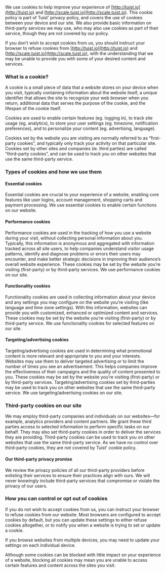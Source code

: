We use cookies to help improve your experience of [http://tuist.io](http://tuist.io) and [http://scale.tuist.io](http://scale.tuist.io). This cookie policy is part of Tuist' privacy policy, and covers the use of cookies between your device and our site. We also provide basic information on third-party services we may use, who may also use cookies as part of their service, though they are not covered by our policy.

If you don’t wish to accept cookies from us, you should instruct your browser to refuse cookies from [http://tuist.io](http://tuist.io) and [http://scale.tuist.io](http://scale.tuist.io), with the understanding that we may be unable to provide you with some of your desired content and services.

### What is a cookie?

A cookie is a small piece of data that a website stores on your device when you visit, typically containing information about the website itself, a unique identifier that allows the site to recognize your web browser when you return, additional data that serves the purpose of the cookie, and the lifespan of the cookie itself.

Cookies are used to enable certain features (eg. logging in), to track site usage (eg. analytics), to store your user settings (eg. timezone, notification preferences), and to personalize your content (eg. advertising, language).

Cookies set by the website you are visiting are normally referred to as “first-party cookies”, and typically only track your activity on that particular site. Cookies set by other sites and companies (ie. third parties) are called “third-party cookies”, and can be used to track you on other websites that use the same third-party service.

### Types of cookies and how we use them

#### Essential cookies

Essential cookies are crucial to your experience of a website, enabling core features like user logins, account management, shopping carts and payment processing. We use essential cookies to enable certain functions on our website.

#### Performance cookies

Performance cookies are used in the tracking of how you use a website during your visit, without collecting personal information about you. Typically, this information is anonymous and aggregated with information tracked across all site users, to help companies understand visitor usage patterns, identify and diagnose problems or errors their users may encounter, and make better strategic decisions in improving their audience’s overall website experience. These cookies may be set by the website you’re visiting (first-party) or by third-party services. We use performance cookies on our site.

#### Functionality cookies

Functionality cookies are used in collecting information about your device and any settings you may configure on the website you’re visiting (like language and time zone settings). With this information, websites can provide you with customized, enhanced or optimized content and services. These cookies may be set by the website you’re visiting (first-party) or by third-party service. We use functionality cookies for selected features on our site.

#### Targeting/advertising cookies

Targeting/advertising cookies are used in determining what promotional content is more relevant and appropriate to you and your interests. Websites may use them to deliver targeted advertising or to limit the number of times you see an advertisement. This helps companies improve the effectiveness of their campaigns and the quality of content presented to you. These cookies may be set by the website you’re visiting (first-party) or by third-party services. Targeting/advertising cookies set by third-parties may be used to track you on other websites that use the same third-party service. We use targeting/advertising cookies on our site.

### Third-party cookies on our site

We may employ third-party companies and individuals on our websites—for example, analytics providers and content partners. We grant these third parties access to selected information to perform specific tasks on our behalf. They may also set third-party cookies in order to deliver the services they are providing. Third-party cookies can be used to track you on other websites that use the same third-party service. As we have no control over third-party cookies, they are not covered by Tuist' cookie policy.

#### Our third-party privacy promise

We review the privacy policies of all our third-party providers before enlisting their services to ensure their practices align with ours. We will never knowingly include third-party services that compromise or violate the privacy of our users.

### How you can control or opt out of cookies

If you do not wish to accept cookies from us, you can instruct your browser to refuse cookies from our website. Most browsers are configured to accept cookies by default, but you can update these settings to either refuse cookies altogether, or to notify you when a website is trying to set or update a cookie.

If you browse websites from multiple devices, you may need to update your settings on each individual device.

Although some cookies can be blocked with little impact on your experience of a website, blocking all cookies may mean you are unable to access certain features and content across the sites you visit.
